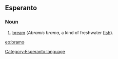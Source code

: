 ==Esperanto==
===Noun===
# [[bream]] (''Abramis brama'', a kind of freshwater [[fish]]).

[[eo:bramo]]
[[Category:Esperanto language]]
{{Universala Vortaro}}